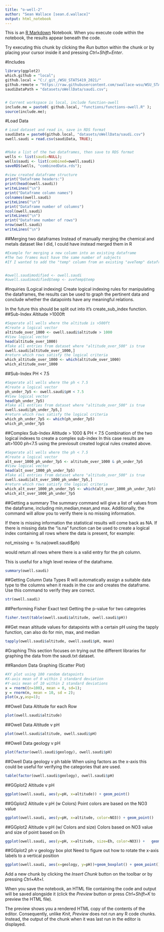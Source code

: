 ```yaml
---
title: "o-well-2"
author: "Sean Wallace [sean.d.wallace]"
output: html_notebook
---
```


This is an [R Markdown](http://rmarkdown.rstudio.com) Notebook. When you execute code within the notebook, the results appear beneath the code. 

Try executing this chunk by clicking the *Run* button within the chunk or by placing your cursor inside it and pressing *Ctrl+Shift+Enter*. 


#Includes
```r

library(ggplot2)
which.github = "local";
github.local = "C:/_git_/WSU_STATS419_2021/"
github.remote = "https://raw.githubusercontent.com/swallace-wsu/WSU_STATS419_2021/main/";
saudiDataPath = "datasets/oWellData/saudi.csv";


# Current workspace is local, include function-owell
include.me = paste0( github.local, "functions/functions-owell.R" );
source(include.me);

```

#Load Data
```r
# Load dataset and read in, save in RDS format
saudiData = paste0(github.local, "datasets/oWellData/saudi.csv")
owell.saudi = read.csv(saudiData, TRUE);


#Make a list of the two dataframes, then save to RDS format
wells <- list(saudi=NULL);
wells$saudi <- list(combined=owell.saudi)
saveRDS(wells, "combinedData.rds");

#view created dataframe structure
print("Dataframe headers:")
print(head(owell.saudi))
writeLines("\n")
print("Dataframe column names")
colnames(owell.saudi)
writeLines("\n")
print("Dataframe number of columns")
ncol(owell.saudi)
writeLines("\n")
print("Dataframe number of rows")
nrow(owell.saudi)
writeLines("\n")
```

##Merging two dataframes
Instead of manually merging the chemical and metals dataset like I did, I could have instead merged them in R
```r

#Example for merging a new column into an existing dataframe
#The two frames must have the same number of subjects
#If I wanted to add the "temp" column from an existing "aveTemp" dataframe to #my owell.saudi dataframe:


#owell.saudimodified <- owell.saudi
#owell.saudimodified$temp <- aveTemp$temp

```


#Inquiries (Logical indexing)
Create logical indexing rules for manipulating the dataframes, the results can be used to graph the pertinent data and conclude whether the datapoints have any meaningful relations.

In the future this should be split out into it's create_sub_index function.
##Sub-Index Altitude >1000ft
```r

#Seperate all wells where the altitude is >500ft
#Create a logical vector
altitude_over_1000 <- owell.saudi$altitude > 1000
#View logical vector
head(altitude_over_1000)
#Take all entries from dataset where "altitude_over_500" is true
owell.saudi[altitude_over_1000,]
#return which rows satisfy the logical criteria
which_altitude_over_1000 <- which(altitude_over_1000)
which_altitude_over_1000

```

##Sub-Index PH < 7.5
```r

#Seperate all wells where the ph < 7.5
#Create a logical vector
ph_under_7p5 <- owell.saudi$pH < 7.5
#View logical vector
head(ph_under_7p5)
#Take all entries from dataset where "altitude_over_500" is true
owell.saudi[ph_under_7p5,]
#return which rows satisfy the logical criteria
which_ph_under_7p5 <- which(ph_under_7p5)
which_ph_under_7p5

```

##Complex Sub-Index Altitude > 1000 & PH < 7.5
Combination of the two logical indexes to create a complex sub-index
In this case results are alt>1000 ph<7.5 using the previosult created logical rules created above.
```r
#Seperate all wells where the ph < 7.5
#Create a logical vector
alt_over_1000_ph_under_7p5 <- altitude_over_1000 & ph_under_7p5
#View logical vector
head(alt_over_1000_ph_under_7p5)
#Take all entries from dataset where "altitude_over_500" is true
owell.saudi[alt_over_1000_ph_under_7p5,]
#return which rows satisfy the logical criteria
which_alt_over_1000_ph_under_7p5 <- which(alt_over_1000_ph_under_7p5)
which_alt_over_1000_ph_under_7p5

```

##Getting a summary
The summary command will give a list of values from the dataframe, including min,median,mean,and max. Additionally, the command will allow you to verify there is no missing information.

If there is missing information the statistical results will come back as NA. If there is missing data the "is.na" function can be used to create a logical index containing all rows where the data is present, for example:

not_missing <- !is.na(owell.saudi$ph)

would return all rows where there is a valid entry for the ph column.

This is useful for a high level review of the dataframe.
```r

summary(owell.saudi)

```

##Getting Column Data Types
R will automatically assign a suitable data type to the columns when it reads in the csv and creates the dataframe. Use this command to verify they are correct.
```r

str(owell.saudi)

```

##Performing Fisher Exact test
Getting the p-value for two categories
```r

fisher.test(table(owell.saudi$altitude, owell.saudi$pH))

```

##Get mean altitude values for datapoints with a certain pH
using the tapply function, can also do for min, max, and median

```r

tapply(owell.saudi$altitude, owell.saudi$pH, mean)

```

#Graphing
This section focuses on trying out the different libraries for graphing the data from the saudi.txt dataset.

##Random Data Graphing (Scatter Plot)
```r

#XY plot using 100 random datapoints
#X-axis mean of 0 within 1 standard deviation
#Y-axis mean of 10 within 2 standard deviations
x = rnorm((n=100), mean = 0, sd=1);
y = rnorm(n, mean = 10, sd = 2);
plot(x,y,asp=1);

```

##Owell Data Altitude for each Row
```r

plot(owell.saudi$altitude)

```

##Owell Data Altitude v pH
```r

plot(owell.saudi$altitude, owell.saudi$pH)

```

##Owell Data geology v pH
```r

plot(factor(owell.saudi$geology), owell.saudi$pH)

```

##Owell Data geology v ph table
When using factors as the x-axis this could be useful for verifying the categories that are used.
```r

table(factor(owell.saudi$geology), owell.saudi$pH)

```

##GGplot2 Altitude v pH
```r

ggplot(owell.saudi, aes(y=pH, x=altitude)) + geom_point()

```

##GGplot2 Altitude v pH (w Colors)
Point colors are based on the NO3 value
```r

ggplot(owell.saudi, aes(y=pH, x=altitude, color=NO3)) + geom_point()

```

##GGplot2 Altitude v pH (w/ Colors and size)
Colors based on NO3 value and size of point based on Eh
```r

ggplot(owell.saudi, aes(y=pH, x=altitude, size=Eh, color=NO3)) +   geom_point()

```

##GGplot2 ph v geology box plot
Need to figure out how to rotate the x-axis labels to a vertical position
```r

ggplot(owell.saudi, aes(x=geology, y=pH))+geom_boxplot() + geom_point()

```

Add a new chunk by clicking the *Insert Chunk* button on the toolbar or by pressing *Ctrl+Alt+I*.

When you save the notebook, an HTML file containing the code and output will be saved alongside it (click the *Preview* button or press *Ctrl+Shift+K* to preview the HTML file).

The preview shows you a rendered HTML copy of the contents of the editor. Consequently, unlike *Knit*, *Preview* does not run any R code chunks. Instead, the output of the chunk when it was last run in the editor is displayed.
